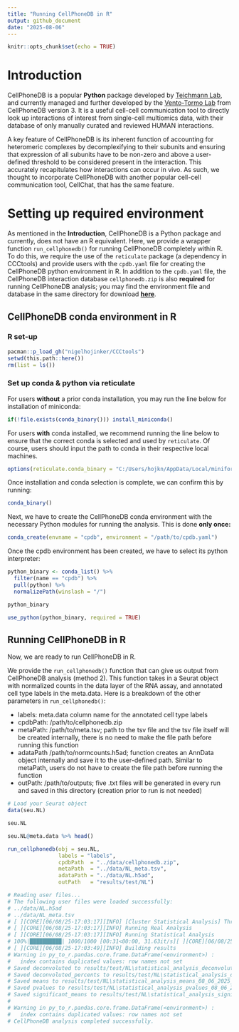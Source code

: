 ```yaml
---
title: "Running CellPhoneDB in R"
output: github_document
date: "2025-08-06"
---
```


```r
knitr::opts_chunk$set(echo = TRUE)
```

# Introduction

CellPhoneDB is a popular **Python** package developed by [Teichmann Lab](https://www.teichlab.org/), and currently managed and further developed by the [Vento-Tormo Lab](https://ventolab.org/) from CellPhoneDB version 3. It is a useful cell-cell communication tool to directly look up interactions of interest from single-cell multiomics data, with their database of only manually curated and reviewed HUMAN interactions. 

A key feature of CellPhoneDB is its inherent function of accounting for heteromeric complexes by decomplexifying to their subunits and ensuring that expression of all subunits have to be non-zero and above a user-defined threshold to be considered present in the interaction. This accurately recapitulates how interactions can occur in vivo. As such, we thought to incorporate CellPhoneDB with another popular cell-cell communication tool, CellChat, that has the same feature.

# Setting up required environment

As mentioned in the **Introduction**, CellPhoneDB is a Python package and currently, does not have an R equivalent. Here, we provide a wrapper function `run_cellphonedb()` for running CellPhoneDB completely within R. To do this, we require the use of the `reticulate` package (a dependency in CCCtools) and provide users with the `cpdb.yaml` file for creating the CellPhoneDB python environment in R. In addition to the `cpdb.yaml` file, the CellPhoneDB interaction database `cellphonedb.zip` is also **required** for running CellPhoneDB analysis; you may find the environment file and database in the same directory for download [**here**](../data/).

## CellPhoneDB conda environment in R

### R set-up

```r
pacman::p_load_gh("nigelhojinker/CCCtools")
setwd(this.path::here())
rm(list = ls())
```

### Set up conda & python via reticulate

For users **without** a prior conda installation, you may run the line below for installation of miniconda:

```r
if(!file.exists(conda_binary())) install_miniconda()
```

For users **with** conda installed, we recommend running the line below to ensure that the correct conda is selected and used by `reticulate`. 
Of course, users should input the path to conda in their respective local machines.

```r
options(reticulate.conda_binary = "C:/Users/hojkn/AppData/Local/miniforge3/condabin/conda.bat")
```

Once installation and conda selection is complete, we can confirm this by running:

```r
conda_binary()
```

Next, we have to create the CellPhoneDB conda environment with the necessary Python modules for running the analysis.
This is done **only once:**

```r
conda_create(envname = "cpdb", environment = "/path/to/cpdb.yaml")
```

Once the cpdb environment has been created, we have to select its python interpreter:

```r
python_binary <- conda_list() %>%
  filter(name == "cpdb") %>%
  pull(python) %>%
  normalizePath(winslash = "/")

python_binary

use_python(python_binary, required = TRUE)
```

## Running CellPhoneDB in R

Now, we are ready to run CellPhoneDB in R.

We provide the `run_cellphonedb()` function that can give us output from CellPhoneDB analysis (method 2).
This function takes in a Seurat object with normalized counts in the data layer of the RNA assay, and annotated cell type labels in the meta.data. Here is a breakdown of the other parameters in `run_cellphonedb()`:

- labels: meta.data column name for the annotated cell type labels
- cpdbPath: /path/to/cellphonedb.zip
- metaPath: /path/to/meta.tsv; path to the tsv file and the tsv file itself will be created internally, there is no need to make the file path before running this function
- adataPath /path/to/normcounts.h5ad; function creates an AnnData object internally and save it to the user-defined path. Similar to metaPath, users do not have to create the file path before running the function
- outPath: /path/to/outputs; five .txt files will be generated in every run and saved in this directory (creation prior to run is not needed)

```r
# Load your Seurat object
data(seu.NL)

seu.NL

seu.NL@meta.data %>% head()
```

```r

run_cellphonedb(obj = seu.NL,
                labels = "labels",
                cpdbPath  = "../data/cellphonedb.zip",
                metaPath  = "../data/NL_meta.tsv",
                adataPath = "../data/NL.h5ad",
                outPath   = "results/test/NL")

# Reading user files...
# The following user files were loaded successfully:
# ../data/NL.h5ad
# ../data/NL_meta.tsv
# [ ][CORE][06/08/25-17:03:17][INFO] [Cluster Statistical Analysis] Threshold:0.1 Iterations:1000 Debug-seed:-1 Threads:4 Precision:3
# [ ][CORE][06/08/25-17:03:17][INFO] Running Real Analysis
# [ ][CORE][06/08/25-17:03:17][INFO] Running Statistical Analysis
# 100%|██████████| 1000/1000 [00:31<00:00, 31.63it/s][ ][CORE][06/08/25-17:03:49][INFO] Building Pvalues result
# [ ][CORE][06/08/25-17:03:49][INFO] Building results
# Warning in py_to_r.pandas.core.frame.DataFrame(<environment>) :
#   index contains duplicated values: row names not set
# Saved deconvoluted to results/test/NL\statistical_analysis_deconvoluted_08_06_2025_170349.txt
# Saved deconvoluted_percents to results/test/NL\statistical_analysis_deconvoluted_percents_08_06_2025_170349.txt
# Saved means to results/test/NL\statistical_analysis_means_08_06_2025_170349.txt
# Saved pvalues to results/test/NL\statistical_analysis_pvalues_08_06_2025_170349.txt
# Saved significant_means to results/test/NL\statistical_analysis_significant_means_08_06_2025_170349.txt
# 
# Warning in py_to_r.pandas.core.frame.DataFrame(<environment>) :
#   index contains duplicated values: row names not set
# CellPhoneDB analysis completed successfully.
```







